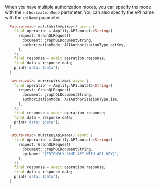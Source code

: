 When you have multiple authorization modes, you can specify the mode with the `authorizationMode` parameter. You can also specify the API name with the `apiName` parameter.

```dart
  Future<void> mutateWithApiKey() async {
    final operation = Amplify.API.mutate<String>(
      request: GraphQLRequest(
        document: graphQLDocumentString,
        authorizationMode: APIAuthorizationType.apiKey,
      ),
    );
    final response = await operation.response;
    final data = response.data;
    print('data: $data');
  }

  Future<void> mutateWithIam() async {
    final operation = Amplify.API.mutate<String>(
      request: GraphQLRequest(
        document: graphQLDocumentString,
        authorizationMode: APIAuthorizationType.iam,
      ),
    );
    final response = await operation.response;
    final data = response.data;
    print('data: $data');
  }

  Future<void> mutateByApiName() async {
    final operation = Amplify.API.mutate<String>(
      request: GraphQLRequest(
        document: graphQLDocumentString,
        apiName: '[FRIENDLY-NAME-API-WITH-API-KEY]',
      ),
    );
    final response = await operation.response;
    final data = response.data;
    print('data: $data');
  }
```
